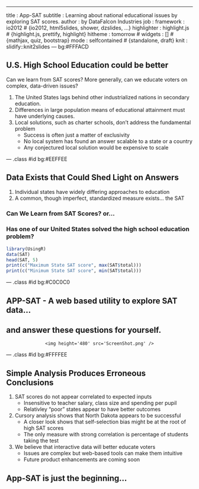 ---
title       : App-SAT
subtitle    : Learning about national educational issues by exploring SAT scores.
author      : by DataFalcon Industries
job         : 
framework   : io2012        # {io2012, html5slides, shower, dzslides, ...}
highlighter : highlight.js  # {highlight.js, prettify, highlight}
hitheme     : tomorrow      # 
widgets     : []            # {mathjax, quiz, bootstrap}
mode        : selfcontained # {standalone, draft}
knit        : slidify::knit2slides
--- bg:#FFFACD

## U.S. High School Education could be better

Can we learn from SAT scores?
More generally, can we educate voters on complex, data-driven issues?

1. The United States lags behind other industrialized nations in secondary education.
2. Differences in large population means of educational attainment must have underlying causes.
3. Local solutions, such as charter schools, don't address the fundamental problem
    + Success is often just a matter of exclusivity
    + No local system has found an answer scalable to a state or a country
    + Any conjectured local solution would be expensive to scale
    

--- .class #id bg:#EEFFEE

## Data Exists that Could Shed Light on Answers

1. Individual states have widely differing approaches to education
2. A common, though imperfect, standardized measure exists... the SAT

### Can We Learn from SAT Scores? or...
### Has one of our United States solved the high school education problem? 
```r
library(UsingR)
data(SAT)
head(SAT, 5)
print(c("Maximum State SAT score", max(SAT$total)))
print(c("Minimum State SAT score", min(SAT$total)))
```

--- .class #id bg:#C0C0C0

## APP-SAT - A web based utility to explore SAT data...
## and answer these questions for yourself.
<div style='text-align: center;'>
    <img height='480' src='ScreenShot.png' />
</div>


--- .class #id bg:#FFFFEE

## Simple Analysis Produces Erroneous Conclusions

1. SAT scores do not appear correlated to expected inputs
    + Insensitive to teacher salary, class size and spending per pupil
    + Relativley "poor" states appear to have better outcomes
2. Cursory analysis shows that North Dakota appears to be successful
    + A closer look shows that self-selection bias might be at the root of high SAT scores
    + The only measure with strong correlation is percentage of students taking the test
3. We believe that interactive data will better educate voters
    + Issues are complex but web-based tools can make them intuitive
    + Future product enhancements are coming soon
    
## App-SAT is just the beginning... 
